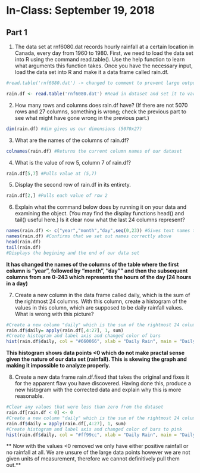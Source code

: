 # In-Class: September 19, 2018


## Part 1 

1. The data set at rnf6080.dat records hourly rainfall at a certain location in Canada, every day from 1960 to 1980. First, we need to load the data set into R using the command read.table(). Use the help function to learn what arguments this function takes. Once you have the necessary input, load the data set into R and make it a data frame called rain.df.
```r
#read.table('rnf6080.dat') -> changed to comment to prevent large output in PDF

rain.df <- read.table('rnf6080.dat') #Read in dataset and set it to variable rain.df
```
2. How many rows and columns does rain.df have? (If there are not 5070 rows and 27 columns, something is wrong; check the previous part to see what might have gone wrong in the previous part.)
```r
dim(rain.df) #dim gives us our dimensions (5070x27)
```
3. What are the names of the columns of rain.df?
```r
colnames(rain.df) #Returns the current column names of our dataset
```
4. What is the value of row 5, column 7 of rain.df?
```r
rain.df[5,7] #Pulls value at (5,7)
```
5. Display the second row of rain.df in its entirety.
```r
rain.df[2,] #Pulls each value of row 2
```
6. Explain what the command below does by running it on your data and examining the object. (You may find the display functions head() and tail() useful here.) Is it clear now what the last 24 columns represent?

```r
names(rain.df) <- c("year","month","day",seq(0,23)) #Gives text names to the first 3 columns and numbers the remaining ones
names(rain.df) #Confirms that we set out names correctly above
head(rain.df) 
tail(rain.df)
#Displays the begining and the end of our data set
```
**It has changed the names of the columns of the table where the first column is "year", followed by "month", "day"" and then the subsequent columns from are 0-243 which represents the hours of the day (24 hours in a day)**

7. Create a new column in the data frame called daily, which is the sum of the rightmost 24 columns. With this column, create a histogram of the values in this column, which are supposed to be daily rainfall values. What is wrong with this picture?

```r
#Create a new column "daily" which is the sum of the rightmost 24 columns
rain.df$daily= apply(rain.df[,4:27], 1, sum)
#Create histogram and label axis and changed color of bars
hist(rain.df$daily, col = "#660066", xlab = "Daily Rain", main = "Daily Rain in Canada")
```

**This histogram shows data points <0 which do not make practal sense given the nature of our data set (rainfall).  This is skewing the graph and making it impossible to analyze properly.**


8. Create a new data frame rain.df.fixed that takes the original and fixes it for the apparent flaw you have discovered. Having done this, produce a new histogram with the corrected data and explain why this is more reasonable.

```r
#Clear any values that were less than zero from the dataset
rain.df[rain.df < 0] <- 0
#Create a new column "daily" which is the sum of the rightmost 24 columns
rain.df$daily = apply(rain.df[,4:27], 1, sum)
#Create histogram and label axis and changed color of bars to pink
hist(rain.df$daily, col = "#ff99cc", xlab = "Daily Rain", main = "Daily Rain in Canada")
```

** Now with the values <0 removed we only have either positive rainfall or no rainfall at all.  We are unsure of the large data points however we are not given units of measurement, therefore we cannot definitively pull them out.**